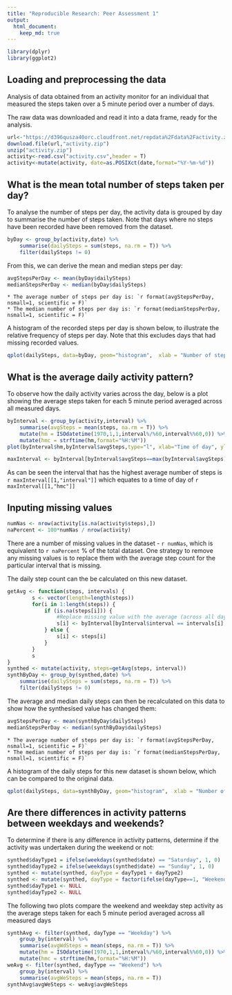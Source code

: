 ```yaml
---
title: "Reproducible Research: Peer Assessment 1"
output: 
  html_document:
    keep_md: true
---
```

```r
library(dplyr)
library(ggplot2)
```

## Loading and preprocessing the data
Analysis of data obtained from an activity monitor for an individual that measured the steps taken over a 5 minute period over a number of days. 

The raw data was downloaded and read it into a data frame, ready for the analysis.

```r
url<-"https://d396qusza40orc.cloudfront.net/repdata%2Fdata%2Factivity.zip"
download.file(url,"activity.zip")
unzip("activity.zip")
activity<-read.csv("activity.csv",header = T)
activity<-mutate(activity, date=as.POSIXct(date,format="%Y-%m-%d"))
```

## What is the mean total number of steps taken per day?

To analyse the number of steps per day, the activity data is grouped by day to summarise the number of steps taken. Note that days where no steps have been recorded have been removed from the dataset.

```r
byDay <- group_by(activity,date) %>%
    summarise(dailySteps = sum(steps, na.rm = T)) %>%
    filter(dailySteps != 0)
```

From this, we can derive the mean and median steps per day:

```r
avgStepsPerDay <- mean(byDay$dailySteps)
medianStepsPerDay <- median(byDay$dailySteps)
```

    * The average number of steps per day is: `r format(avgStepsPerDay, nsmall=1, scientific = F)`  
    * The median number of steps per day is: `r format(medianStepsPerDay, nsmall=1, scientific = F)`
  
A histogram of the recorded steps per day is shown below, to illustrate the relative frequency of steps per day. Note that this excludes days that had missing recorded values.

```r
qplot(dailySteps, data=byDay, geom="histogram",  xlab = "Number of steps per day", ylab="How many days", main = "Histogram of daily steps", binwidth=1000)
```

## What is the average daily activity pattern?

To observe how the daily activity varies across the day, below is a plot showing the average steps taken for each 5 minute period averaged across all measured days.

```r
byInterval <- group_by(activity,interval) %>%
    summarise(avgSteps = mean(steps, na.rm = T)) %>%
    mutate(hm = ISOdatetime(1970,1,1,interval%/%60,interval%%60,0)) %>%
    mutate(hmc = strftime(hm,format="%H:%M"))
plot(byInterval$hm,byInterval$avgSteps,type="l", xlab="Time of day", ylab="Avg steps", main="Average activity by time of day")
```

```r
maxInterval <- byInterval[byInterval$avgSteps==max(byInterval$avgSteps),c("interval","hmc")]
```

As can be seen the interval that has the highest average number of steps is `r maxInterval[[1,"interval"]]` which equates to a time of day of `r maxInterval[[1,"hmc"]]`

## Inputing missing values

```r
numNas <- nrow(activity[is.na(activity$steps),])
naPercent <- 100*numNas / nrow(activity) 
```

There are a number of missing values in the dataset - `r numNas`, which is equivalent to `r naPercent` % of the total dataset. One strategy to remove any missing values is to replace them with the average step count for the particular interval that is missing. 

The daily step count can the be calculated on this new dataset.

```r
getAvg <- function(steps, intervals) {
        s <- vector(length=length(steps))
        for(i in 1:length(steps)) {
            if (is.na(steps[i])) {
                #Replace missing value with the average (across all days) for that interval
                s[i] <- byInterval[byInterval$interval == intervals[i],]$avgSteps
            } else {
                s[i] <- steps[i]
            }
        }
        s
}
synthed <- mutate(activity, steps=getAvg(steps, interval))
synthByDay <- group_by(synthed,date) %>%
    summarise(dailySteps = sum(steps, na.rm = T)) %>%
    filter(dailySteps != 0)
```

The average and median daily steps can then be recalculated on this data to show how the  synthesised value has changed them:

```r
avgStepsPerDay <- mean(synthByDay$dailySteps)
medianStepsPerDay <- median(synthByDay$dailySteps)
```

    * The average number of steps per day is: `r format(avgStepsPerDay, nsmall=1, scientific = F)`  
    * The median number of steps per day is: `r format(medianStepsPerDay, nsmall=1, scientific = F)`

A histogram of the daily steps for this new dataset is shown below, which can be compared to the original data.

```r
qplot(dailySteps, data=synthByDay, geom="histogram",  xlab = "Number of steps per day", ylab="How many days", main = "Histogram of daily steps", binwidth=1000)
```

## Are there differences in activity patterns between weekdays and weekends?

To determine if there is any difference in activity patterns, determine if the activity was undertaken during the weekend or not:

```r
synthed$dayType1 = ifelse(weekdays(synthed$date) == "Saturday", 1, 0)
synthed$dayType2 = ifelse(weekdays(synthed$date) == "Sunday", 1, 0)
synthed <- mutate(synthed, dayType = dayType1 + dayType2)
synthed <- mutate(synthed, dayType = factor(ifelse(dayType==1, "Weekend", "Weekday")))
synthed$dayType1 <- NULL
synthed$dayType2 <- NULL
```

The following two plots compare the weekend and weekday step activity as the average steps taken for each 5 minute period averaged across all measured days

```r
synthAvg <- filter(synthed, dayType == "Weekday") %>%
    group_by(interval) %>%
    summarise(avgWdSteps = mean(steps, na.rm = T)) %>%
    mutate(hm = ISOdatetime(1970,1,1,interval%/%60,interval%%60,0)) %>%
    mutate(hmc = strftime(hm,format="%H:%M"))
weAvg <- filter(synthed, dayType == "Weekend") %>%
    group_by(interval) %>%
    summarise(avgWeSteps = mean(steps, na.rm = T))
synthAvg$avgWeSteps <- weAvg$avgWeSteps
```
